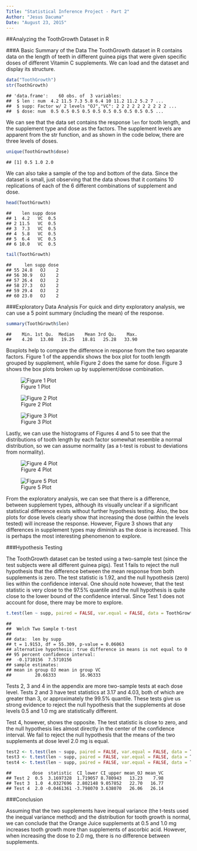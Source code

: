 ```yaml
---
Title: "Statistical Inference Project - Part 2"
Author: "Jesus Dacuma"
Date: "August 23, 2015"
---
```


##Analyzing the ToothGrowth Dataset in R

###A Basic Summary of the Data
The ToothGrowth dataset in R contains data on the length of teeth in different guinea pigs that were given specific doses of different Vitamin C supplements. We can load and the dataset and display its structure.

```r
data("ToothGrowth")
str(ToothGrowth)
```
```
## 'data.frame':    60 obs. of  3 variables:
##  $ len : num  4.2 11.5 7.3 5.8 6.4 10 11.2 11.2 5.2 7 ...
##  $ supp: Factor w/ 2 levels "OJ","VC": 2 2 2 2 2 2 2 2 2 2 ...
##  $ dose: num  0.5 0.5 0.5 0.5 0.5 0.5 0.5 0.5 0.5 0.5 ...
```

We can see that the data set contains the response `len` for tooth length, and the supplement type and dose as the factors. The supplement levels are apparent from the str function, and as shown in the code below, there are three levels of doses.

```r
unique(ToothGrowth$dose)
```
```
## [1] 0.5 1.0 2.0
```

We can also take a sample of the top and bottom of the data. Since the dataset is small, just observing that the data shows that it contains 10 replications of each of the 6 different combinations of supplement and dose. 

```r
head(ToothGrowth)
```
```
##    len supp dose
## 1  4.2   VC  0.5
## 2 11.5   VC  0.5
## 3  7.3   VC  0.5
## 4  5.8   VC  0.5
## 5  6.4   VC  0.5
## 6 10.0   VC  0.5
```
```r
tail(ToothGrowth)
```
```
##     len supp dose
## 55 24.8   OJ    2
## 56 30.9   OJ    2
## 57 26.4   OJ    2
## 58 27.3   OJ    2
## 59 29.4   OJ    2
## 60 23.0   OJ    2
```

###Exploratory Data Analysis
For quick and dirty exploratory analysis, we can use a 5 point summary (including the mean) of the response.

```r
summary(ToothGrowth$len)
```
```
##    Min. 1st Qu.  Median    Mean 3rd Qu.    Max. 
##    4.20   13.08   19.25   18.81   25.28   33.90
```

Boxplots help to compare the difference in response from the two separate factors. Figure 1 of the appendix shows the box plot for tooth length grouped by supplement, while Figure 2 does the same for dose. Figure 3 shows the box plots broken up by supplement/dose combination.

![Figure 1 Plot](fig1.png) 

![Figure 2 Plot](fig2.png) 

![Figure 3 Plot](fig3.png) 

Lastly, we can use the histograms of Figures 4 and 5 to see that the distributions of tooth length by each factor somewhat resemble a normal distribution, so we can assume normality (as a t-test is robust to deviations from normality).

![Figure 4 Plot](fig4.png) 

![Figure 5 Plot](fig5.png)

From the exploratory analysis, we can see that there is a difference, between supplement types, although its visually unclear if a significant statistical difference exists without further hypothesis testing. Also, the box plots for dose levels clearly show that increasing the dose (within the levels tested) will increase the response. However, Figure 3 shows that any differences in supplement types may diminish as the dose is increased. This is perhaps the most interesting phenomenon to explore.

###Hypothesis Testing

The ToothGrowth dataset can be tested using a two-sample test (since the test subjects were all different guinea pigs). Test 1 fails to reject the null hypothesis that the difference between the mean response from both supplements is zero. The test statistic is 1.92, and the null hypothesis (zero) lies within the confidence interval. One should note however, that the test statistic is very close to the 97.5% quantile and the null hypothesis is quite close to the lower bound of the confidence interval. Since Test 1 does not account for dose, there may be more to explore.

```r
t.test(len ~ supp, paired = FALSE, var.equal = FALSE, data = ToothGrowth) # Test 1
```
```
## 
##  Welch Two Sample t-test
## 
## data:  len by supp
## t = 1.9153, df = 55.309, p-value = 0.06063
## alternative hypothesis: true difference in means is not equal to 0
## 95 percent confidence interval:
##  -0.1710156  7.5710156
## sample estimates:
## mean in group OJ mean in group VC 
##         20.66333         16.96333
```

Tests 2, 3 and 4 in the appendix are more two-sample tests at each dose level. Tests 2 and 3 have test statistics at 3.17 and 4.03, both of which are greater than 3, or approximately the 99.5% quantile. These tests give us strong evidence to reject the null hypothesis that the supplements at dose levels 0.5 and 1.0 mg are statistically different.

Test 4, however, shows the opposite. The test statistic is close to zero, and the null hypothesis lies almost directly in the center of the confidence interval. We fail to reject the null hypothesis that the means of the two supplements at dose level 2.0 mg is equal.

```r
test2 <- t.test(len ~ supp, paired = FALSE, var.equal = FALSE, data = ToothGrowth[ToothGrowth$dose==0.5,])
test3 <- t.test(len ~ supp, paired = FALSE, var.equal = FALSE, data = ToothGrowth[ToothGrowth$dose==1,])
test4 <- t.test(len ~ supp, paired = FALSE, var.equal = FALSE, data = ToothGrowth[ToothGrowth$dose==2,])
```
```
##        dose  statistic  CI_lower CI_upper mean_OJ mean_VC
## Test 2  0.5  3.1697328  1.719057 8.780943   13.23    7.98
## Test 3  1.0  4.0327696  2.802148 9.057852   22.70   16.77
## Test 4  2.0 -0.0461361 -3.798070 3.638070   26.06   26.14
```

###Conclusion

Assuming that the two supplements have inequal variance (the t-tests used the inequal variance method) and the distribution for tooth growth is normal, we can conclude that the Orange Juice supplements at 0.5 and 1.0 mg increases tooth growth more than supplements of ascorbic acid. However, when increasing the dose to 2.0 mg, there is no difference between supplements.